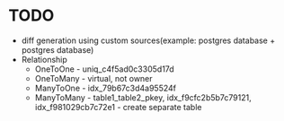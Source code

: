 # TODO

* diff generation using custom sources(example: postgres database + postgres database)
* Relationship
	* OneToOne - uniq_c4f5ad0c3305d17d
	* OneToMany - virtual, not owner
	* ManyToOne - idx_79b67c3d4a95524f
	* ManyToMany - table1_table2_pkey, idx_f9cfc2b5b7c79121, idx_f981029cb7c72e1 - create separate table

